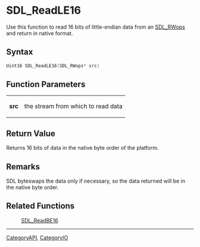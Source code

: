 
= SDL_ReadLE16 =
Use this function to read 16 bits of little-endian data from an [[SDL_RWops]] and return in native format.


== Syntax ==
<syntaxhighlight lang='c++'>
Uint16 SDL_ReadLE16(SDL_RWops* src)
</syntaxhighlight>

== Function Parameters ==
{|
|'''src'''
|the stream from which to read data
|}

== Return Value ==
Returns 16 bits of data in the native byte order of the platform.

== Remarks ==
SDL byteswaps the data only if necessary, so the data returned will be in the native byte order.

== Related Functions ==
:[[SDL_ReadBE16]]

----
[[CategoryAPI]], [[CategoryIO]]

